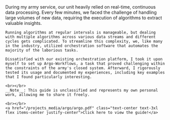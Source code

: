 

<MarkdownLayout headline="Real-time <strong>&nbspData Science Workflows&nbsp</strong> on Kubernetes.">
    During my army service, our unit heavily relied on real-time, continuous data processing. Every few minutes, we faced the challenge of handling large volumes of new data, requiring the execution of algorithms to extract valuable insights.

    Running algorithms at regular intervals is manageable, but dealing with multiple algorithms across various data streams and different cycles gets complicated. To streamline this complexity, we, like many in the industry, utilized orchestration software that automates the majority of the laborious tasks.

    Dissatisfied with our existing orchestration platform, I took it upon myself to set up Argo-Workflows, a task that proved challenging within the constraints of the army's closed system. Afterward, I rigorously tested its usage and documented my experiences, including key examples that I found particularly interesting.

    <br></br>
    __Note__: This guide is unclassified and represents my own personal work, allowing me to share it freely.

    <br></br>
    <a href="/projects_media/argo/argo.pdf" class="text-center text-3xl flex items-center justify-center">Click here to view the guide!</a>
</MarkdownLayout>



